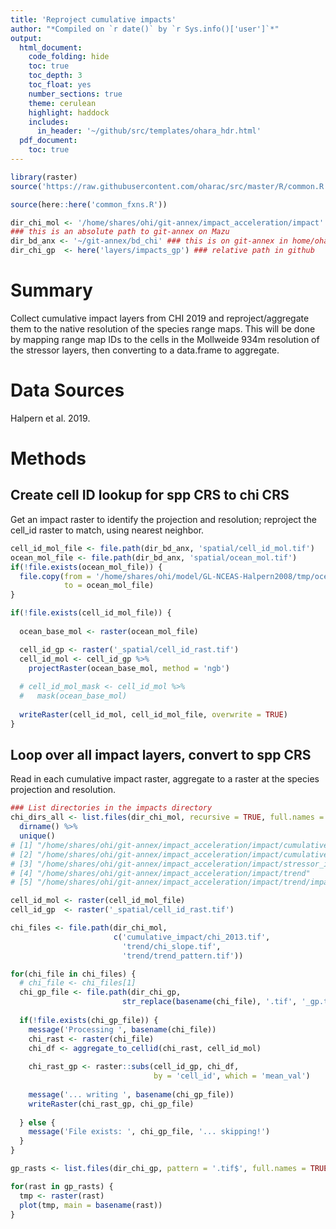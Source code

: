 ```yaml
---
title: 'Reproject cumulative impacts'
author: "*Compiled on `r date()` by `r Sys.info()['user']`*"
output: 
  html_document:
    code_folding: hide
    toc: true
    toc_depth: 3
    toc_float: yes
    number_sections: true
    theme: cerulean
    highlight: haddock
    includes: 
      in_header: '~/github/src/templates/ohara_hdr.html'
  pdf_document:
    toc: true
---
```


``` r

library(raster)
source('https://raw.githubusercontent.com/oharac/src/master/R/common.R')

source(here::here('common_fxns.R'))

dir_chi_mol <- '/home/shares/ohi/git-annex/impact_acceleration/impact'
### this is an absolute path to git-annex on Mazu
dir_bd_anx <- '~/git-annex/bd_chi' ### this is on git-annex in home/ohara
dir_chi_gp  <- here('layers/impacts_gp') ### relative path in github

```

# Summary

Collect cumulative impact layers from CHI 2019 and reproject/aggregate them to the native resolution of the species range maps.  This will be done by mapping range map IDs to the cells in the Mollweide 934m resolution of the stressor layers, then converting to a data.frame to aggregate.

# Data Sources

Halpern et al. 2019.

# Methods

## Create cell ID lookup for spp CRS to chi CRS

Get an impact raster to identify the projection and resolution; reproject the cell_id raster to match, using nearest neighbor.

```r

cell_id_mol_file <- file.path(dir_bd_anx, 'spatial/cell_id_mol.tif')
ocean_mol_file <- file.path(dir_bd_anx, 'spatial/ocean_mol.tif')
if(!file.exists(ocean_mol_file)) {
  file.copy(from = '/home/shares/ohi/model/GL-NCEAS-Halpern2008/tmp/ocean.tif',
            to = ocean_mol_file)
}

if(!file.exists(cell_id_mol_file)) {
  
  ocean_base_mol <- raster(ocean_mol_file)

  cell_id_gp <- raster('_spatial/cell_id_rast.tif')
  cell_id_mol <- cell_id_gp %>% 
    projectRaster(ocean_base_mol, method = 'ngb')
  
  # cell_id_mol_mask <- cell_id_mol %>%
  #   mask(ocean_base_mol)
  
  writeRaster(cell_id_mol, cell_id_mol_file, overwrite = TRUE)
}

```

## Loop over all impact layers, convert to spp CRS

Read in each cumulative impact raster, aggregate to a raster at the species projection and resolution.

```r
### List directories in the impacts directory
chi_dirs_all <- list.files(dir_chi_mol, recursive = TRUE, full.names = TRUE) %>%
  dirname() %>%
  unique()
# [1] "/home/shares/ohi/git-annex/impact_acceleration/impact/cumulative_impact"    
# [2] "/home/shares/ohi/git-annex/impact_acceleration/impact/cumulative_impact/tmp"
# [3] "/home/shares/ohi/git-annex/impact_acceleration/impact/stressor_impact"      
# [4] "/home/shares/ohi/git-annex/impact_acceleration/impact/trend"                
# [5] "/home/shares/ohi/git-annex/impact_acceleration/impact/trend/impacts" 

cell_id_mol <- raster(cell_id_mol_file)
cell_id_gp  <- raster('_spatial/cell_id_rast.tif')

chi_files <- file.path(dir_chi_mol, 
                       c('cumulative_impact/chi_2013.tif',
                         'trend/chi_slope.tif',
                         'trend/trend_pattern.tif'))

for(chi_file in chi_files) {
  # chi_file <- chi_files[1]
  chi_gp_file <- file.path(dir_chi_gp, 
                         str_replace(basename(chi_file), '.tif', '_gp.tif'))
  
  if(!file.exists(chi_gp_file)) {
    message('Processing ', basename(chi_file))
    chi_rast <- raster(chi_file)
    chi_df <- aggregate_to_cellid(chi_rast, cell_id_mol)
    
    chi_rast_gp <- raster::subs(cell_id_gp, chi_df, 
                                by = 'cell_id', which = 'mean_val')
    
    message('... writing ', basename(chi_gp_file))
    writeRaster(chi_rast_gp, chi_gp_file)
    
  } else {
    message('File exists: ', chi_gp_file, '... skipping!')
  }
}
```

```r
gp_rasts <- list.files(dir_chi_gp, pattern = '.tif$', full.names = TRUE)

for(rast in gp_rasts) {
  tmp <- raster(rast)
  plot(tmp, main = basename(rast))
}
```


